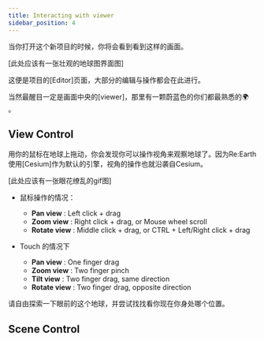 ```yaml
---
title: Interacting with viewer
sidebar_position: 4
---
```


当你打开这个新项目的时候，你将会看到看到这样的画面。

[此处应该有一张壮观的地球图界面图]

这便是项目的[Editor]页面，大部分的编辑与操作都会在此进行。

当然最醒目一定是画面中央的[viewer]，那里有一颗蔚蓝色的你们都最熟悉的🌍 。

## View Control

用你的鼠标在地球上拖动，你会发现你可以操作视角来观察地球了。因为Re:Earth使用[Cesium]作为默认的引擎，视角的操作也就沿袭自Cesium。

[此处应该有一张眼花缭乱的gif图]

- 鼠标操作的情况：
  - **Pan view** : Left click + drag
  - **Zoom view** : Right click + drag, or Mouse wheel scroll
  - **Rotate view** : Middle click + drag, or CTRL + Left/Right click + drag

- Touch 的情况下
  - **Pan view** : One finger drag
  - **Zoom view** : Two finger pinch
  - **Tilt view** : Two finger drag, same direction
  - **Rotate view** : Two finger drag, opposite direction

请自由探索一下眼前的这个地球，并尝试找找看你现在你身处哪个位置。

## Scene Control
